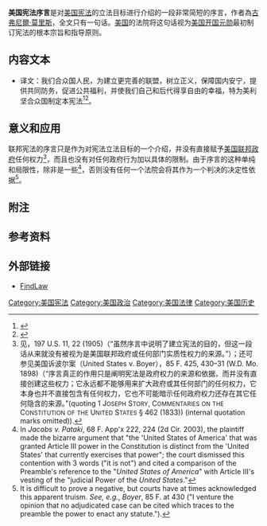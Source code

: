 {{US Constitution article series}}
'''美国宪法序言'''是对[[美国宪法|美国宪法]]的立法目标进行介绍的一段非常简短的序言，作者為[[古弗尼爾·莫里斯|古弗尼爾·莫里斯]]，全文只有一句话。[[美国|美国]]的法院将这句话视为[[美国开国元勋|美国开国元勋]]最初制订宪法的根本宗旨和指导原则。

==内容文本==
{{quote|We the People of the United States, in Order to form a more perfect Union, establish Justice, insure domestic Tranquility, provide for the common defence,<ref group="note">存放在[[国家档案和记录管理局|国家档案和记录管理局]]的美国宪法文本手写副本中，使用的就是英式英语的“defence”(见[http://www.archives.gov/exhibits/charters/constitution_transcript.html National Archives transcription] and [http://www.archives.gov/exhibits/charters/charters_downloads.html the Archives' image of the engrossed document]. Retrieved both web pages on October 24, 2009.)</ref> promote the general Welfare, and secure the Blessings of Liberty to ourselves and our Posterity, do ordain and establish this Constitution for the United States of America.}}

*译文：我们合众国人民，为建立更完善的联盟，树立正义，保障国内安宁，提供共同防务，促进公共福利，并使我们自己和后代得享自由的幸福，特为美利坚合众国制定本宪法<ref>{{cite book |title=美国宪政历程：影响美国的25个司法大案 |author1=任东来 |author2=陈伟 |author3=白雪峰 |author4=Charles J. McClain |author5=Laurene Wu McClain |publisher=中国法制出版社 |isbn=7-80182-138-6 |page=559|date=2004年1月}}</ref><ref>{{cite book |author=李道揆 |title=美国政府和政治（下册） |publisher=商务印书馆 |year=1999 |pages=775-799}}</ref>。

==意义和应用==
联邦宪法的序言只是作为对宪法立法目标的一个介绍，并没有直接赋予[[美国联邦政府|美国联邦政府]]任何权力<ref>见{{link-en|雅各布森诉马萨诸塞州案|Jacobson v. Massachusetts}}，197 U.S. 11, 22 (1905)（“虽然序言中说明了建立宪法的目的，但这一段话从来就没有被视为是美国联邦政府或任何部门实质性权力的来源。”）；还可参见美国诉波尔案（United States v. Boyer），85 F. 425, 430–31 (W.D. Mo. 1898)（“序言真正的作用只是阐明宪法是政府权力的来源和依据，而并没有直接创建这些权力；它永远都不能够用来扩大政府或其任何部门的任何权力，它本身也并不直接包含有任何权力，它也不可能暗示任何政府权力还存在其它任何隐含的来源。”(quoting 1 J<small>OSEPH</small> S<small>TORY</small>, C<small>OMMENTARIES</small> <small>ON</small> <small>THE</small> C<small>ONSTITUTION</small> <small>OF</small> <small>THE</small> U<small>NITED</small> S<small>TATES</small> § 462 (1833)) (internal quotation marks omitted)).</ref>，而且也没有对任何政府行为加以具体的限制。由于序言的这种单纯和局限性，除非是一些{{link-en|毫无意义的诉讼|frivolous litigation}}<ref>In ''Jacobs v. Pataki'', 68 F. App'x 222, 224 (2d Cir. 2003), the plaintiff made the bizarre argument that "the 'United States of America' that was granted Article III power in the Constitution is distinct from the 'United States' that currently exercises that power"; the court dismissed this contention with 3 words ("it is not") and cited a comparison of the Preamble's reference to the "''United States of America''" with Article III's vesting of the "judicial Power of the ''United States''."</ref>，否则没有任何一个法院会将其作为一个判决的决定性依据<ref>It is difficult to prove a negative, but courts have at times acknowledged this apparent truism. ''See, e.g.'', ''Boyer'', 85 F. at 430 ("I venture the opinion that no adjudicated case can be cited which traces to the preamble the power to enact any statute.").</ref>。

==附注==
<references group="note"/>

==参考资料==
{{Reflist|2}}

==外部链接==
{{Wikisource|:en:Constitution of the United States of America#Preamble|Preamble to the United States Constitution}}
* [http://caselaw.lp.findlaw.com/data/constitution/preamble/ FindLaw]

{{美国宪法}}

[[Category:美国宪法|Category:美国宪法]]
[[Category:美国政治|Category:美国政治]]
[[Category:美国法律|Category:美国法律]]
[[Category:美国历史|Category:美国历史]]